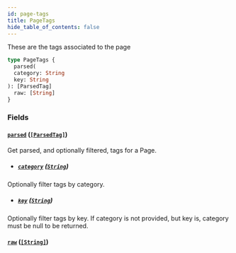 ```yaml
---
id: page-tags
title: PageTags
hide_table_of_contents: false
---
```



These are the tags associated to the page

```graphql
type PageTags {
  parsed(
  category: String
  key: String
): [ParsedTag]
  raw: [String]
}
```


### Fields

#### [`parsed`](#) ([`[ParsedTag]`](/demand/api/graphql-storefront/reference/objects/parsed-tag))

Get parsed, and optionally filtered, tags for a Page.
- ##### [`category`](#) ([`String`](/demand/api/graphql-storefront/reference/scalars/string))

Optionally filter tags by category.


- ##### [`key`](#) ([`String`](/demand/api/graphql-storefront/reference/scalars/string))

Optionally filter tags by key. If category is not provided, but key is, category must be null to be returned.


#### [`raw`](#) ([`[String]`](/demand/api/graphql-storefront/reference/scalars/string))






